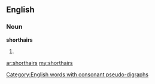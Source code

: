 ==English==

===Noun===
'''shorthairs'''

# {{plural of|shorthair}}

[[Category:English words with consonant pseudo-digraphs]]

[[ar:shorthairs]]
[[my:shorthairs]]